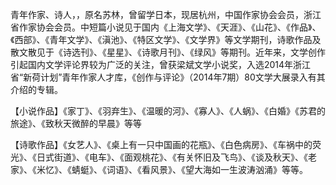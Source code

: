 {{noreferences|time=2014-8-26}}

青年作家、诗人，{{bd|1984年}}，原名苏林，曾留学日本，现居杭州，中国作家协会会员，浙江省作家协会会员。中短篇小说见于国内《上海文学》、《天涯》、《山花》、《作品》、《西部》、《青年文学》、《滇池》、《特区文学》、《文学界》等文学期刊，诗歌作品及散文散见于《诗选刊》、《星星》、《诗歌月刊》、《绿风》等期刊。近年来，文学创作引起国内文学评论界较为广泛的关注，曾获梁斌文学小说奖，入选2014年浙江省“新荷计划”青年作家人才库，《创作与评论》（2014年7期）80文学大展录入有其介绍的专辑。

【小说作品】《家丁》、《羽弃生》、《温暖的河》、《寡人》、《人蜗》、《白婚》《苏君的旅途》、《致秋天微醉的早晨》等等

【诗歌作品】《女艺人》、《桌上有一只中国画的花瓶》、《白色病房》、《车祸中的荧光》、《日式街道》、《电车》、《面观桃花》、《有关怀旧及飞鸟》、《谈及秋天》、《老家》、《米忆》、《蜻蜓》、《词语》、《看风景》、《望大海如一生波涛汹涌》等等。